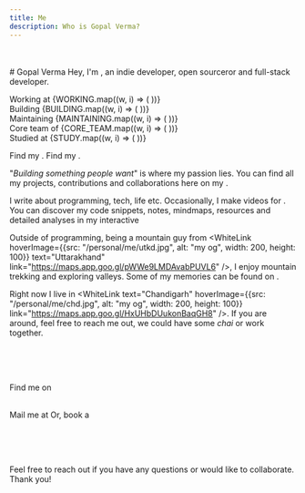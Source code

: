 ```yaml
---
title: Me
description: Who is Gopal Verma?
---
```



<br />
<br />
# Gopal Verma
Hey, I'm <span><WhiteLink hoverImage={{src: "/personal/me/twitter.png", alt: "my og", width: 200, height: 200}} text="Gopal Verma" link="https://x.com/bettercallgopal" /></span>, an indie developer, open sourceror and full-stack developer.

Working at {WORKING.map((w, i) => ( <OrgBadge key={i} name={w.name} link={w.link} logo={w.logo} />))}  
Building {BUILDING.map((w, i) => ( <OrgBadge key={i} name={w.name} link={w.link} logo={w.logo} />))}  
Maintaining {MAINTAINING.map((w, i) => ( <OrgBadge key={i} name={w.name} link={w.link} logo={w.logo} />))}  
Core team of {CORE_TEAM.map((w, i) => ( <OrgBadge key={i} name={w.name} link={w.link} logo={w.logo} />))}  
Studied at {STUDY.map((w, i) => ( <OrgBadge key={i} name={w.name} link={w.link} logo={w.logo} />))}  

Find my <WhiteLink text="Stats-&-Streaks" link="/stats" />. Find my <WhiteLink text="resume" link={RESUME} />.

"*Building something people want*" is where my passion lies. You can find all my projects, contributions and collaborations here on my <WhiteLink text="showcase" link="/showcase" />.

I write <WhiteLink text="blog posts" link="/blogs" /> about programming, tech, life etc. Occasionally, I make videos for <WhiteLink text="YouTube" link="https://www.youtube.com/channel/UCgfABFAZox1a26_iyyUuYeg" />.  
You can discover my code snippets, notes, mindmaps, resources and detailed analyses in my interactive <WhiteLink text="notebooks." link="/notebooks" />

Outside of programming, being a mountain guy from <WhiteLink hoverImage={{src: "/personal/me/utkd.jpg", alt: "my og", width: 200, height: 100}} text="Uttarakhand" link="https://maps.app.goo.gl/pWWe9LMDAvabPUVL6" />, I enjoy mountain trekking and exploring valleys. Some of my memories can be found on <WhiteLink text="Pintrest" link="https://www.pinterest.com/GopalVerma1303/" />.  

Right now I live in <WhiteLink text="Chandigarh" hoverImage={{src: "/personal/me/chd.jpg", alt: "my og", width: 200, height: 100}} link="https://maps.app.goo.gl/HxUHbDUukonBaqGH8" />. If you are around, feel free to reach me out, we could have some *chai* or work together.

<br />
<br />
<br />


Find me on  
<br />
<div className="flex gap-2 flex-wrap">
<WhiteLink text="Twitter" link="https://twitter.com/bettercallgopal" Icon={RiTwitterXLine} />  
<WhiteLink text="Facebook" link="https://www.facebook.com/profile.php?id=100067485754453" Icon={FaFacebook} />  
<WhiteLink text="Instagram" link="https://www.instagram.com/bettercallgopal" Icon={FaInstagram} />  
<WhiteLink text="Reddit" link="https://www.reddit.com/user/Gopal__Verma/" Icon={FaReddit} />  
<WhiteLink text="LinkedIn" link="https://www.linkedin.com/in/vermagopal" Icon={FaLinkedin} />  
<WhiteLink text="Quora" link="https://www.quora.com/profile/Gopal-Verma-301" Icon={FaQuora} />  
<WhiteLink text="YouTube" link="https://www.youtube.com/channel/UCgfABFAZox1a26_iyyUuYeg" Icon={FaYoutube} />  
<WhiteLink text="Pinterest" link="https://in.pinterest.com/GopalVerma1303/_saved/" Icon={FaPinterest} />  
<WhiteLink text="Discord" link="https://discord.com/invite/uR7DpxtaKw" Icon={FaDiscord} />  
</div>

Mail me at <WhiteLink text="vermagprofessional@gmail.com" link="mailto:vermagprofessional@gmail" Icon={FaEnvelope} /> Or, book a <WhiteLink Icon={FaPhone} text="personalized call" link="https://cal.com/bettercallgopal/personalizedcall" />

<br />
<br />
<br />

Feel free to reach out if you have any questions or would like to collaborate. Thank you!

